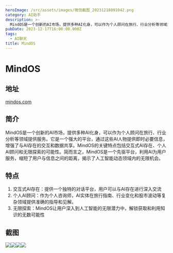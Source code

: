 ```yaml
---
heroImage: /src/assets/images/微信截图_20231218091042.png
category: AI助手
description: >-
  MindOS是一个创新的AI市场，提供多种AI化身，可以作为个人顾问在旅行、行业分析等领域提供服务。它是一个强大的平台，通过这些AI人物提供即时必要信息，增强了与AI存在的交互和数据共享。MindOS的关键特点包括交互式AI存在、个人AI顾问和无限探索的可能性。简而言之，MindOS是一个先驱平台，利用AI为用户服务，缩短了用户与信息之间的距离，揭示了人工智能动态领域内的无限机会。
pubDate: 2023-12-17T16:00:00.000Z
tags:
  - AI聊天
title: MindOS
---
```


# MindOS

## 地址

[mindos.com](https://mindos.com/home)

## 简介

MindOS是一个创新的AI市场，提供多种AI化身，可以作为个人顾问在旅行、行业分析等领域提供服务。它是一个强大的平台，通过这些AI人物提供即时必要信息，增强了与AI存在的交互和数据共享。MindOS的关键特点包括交互式AI存在、个人AI顾问和无限探索的可能性。简而言之，MindOS是一个先驱平台，利用AI为用户服务，缩短了用户与信息之间的距离，揭示了人工智能动态领域内的无限机会。

## 特点

1. 交互式AI存在：提供一个独特的对话平台，用户可以与AI存在进行深入交流
2. 个人AI顾问：作为个人咨询师，AI实体在旅行指南、行业变化和股市波动等复杂领域提供准确的指导和见解。
3. 无限探索：MindOS让用户深入到人工智能的无限潜力中，解锁获取和利用知识的无数可能性

## 截图

![](/src/assets/images/微信截图_20231218091042.png)![](/src/assets/images/微信截图_20231218091048.png)![](/src/assets/images/微信截图_20231218091052.png)![](/src/assets/images/微信截图_20231218091058.png)
